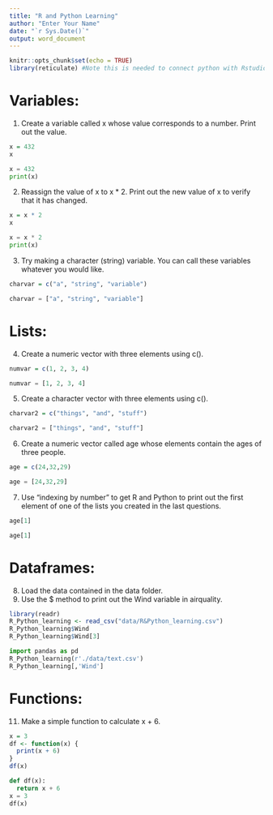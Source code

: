 ---
title: "R and Python Learning"
author: "Enter Your Name"
date: "`r Sys.Date()`"
output: word_document
---

```{r setup, include=FALSE}
knitr::opts_chunk$set(echo = TRUE)
library(reticulate) #Note this is needed to connect python with Rstudio
```

# Variables:

1.	Create a variable called x whose value corresponds to a number. Print out the value.

```{r q1r}
x = 432
x
```

```{python q1p}
x = 432
print(x)
```

2.	Reassign the value of x to x * 2. Print out the new value of x to verify that it has changed.

```{r q2r}
x = x * 2
x
```

```{python q2p}
x = x * 2
print(x)
```

3.	Try making a character (string) variable. You can call these variables whatever you would like. 

```{r q3r}
charvar = c("a", "string", "variable")
```

```{python q3p}
charvar = ["a", "string", "variable"]
```

# Lists:

4.	Create a numeric vector with three elements using c().

```{r q4r}
numvar = c(1, 2, 3, 4)
```

```{python q4p}
numvar = [1, 2, 3, 4]
```

5.	Create a character vector with three elements using c().

```{r q5r}
charvar2 = c("things", "and", "stuff")
```

```{python q5p}
charvar2 = ["things", "and", "stuff"]
```

6.	Create a numeric vector called age whose elements contain the ages of three people. 

```{r q6r}
age = c(24,32,29)
```

```{python q6p}
age = [24,32,29]
```

7.	Use "indexing by number" to get R and Python to print out the first element of one of the lists you created in the last questions.

```{r q7r}
age[1]
```

```{python q7p}
age[1]
```

# Dataframes:

8.	Load the data contained in the data folder. 
9. Use the $ method to print out the Wind variable in airquality.

```{r q8-9r}
library(readr)
R_Python_learning <- read_csv("data/R&Python_learning.csv")
R_Python_learning$Wind
R_Python_learning$Wind[3]
```

```{python q8-9p}
import pandas as pd
R_Python_learning(r'./data/text.csv')
R_Python_learning[,'Wind']
```

# Functions: 

11.	Make a simple function to calculate x + 6.

```{r q11r}
x = 3
df <- function(x) { 
  print(x + 6)
}
df(x)
```

```{python q11p}
def df(x): 
  return x + 6
x = 3
df(x)
```
